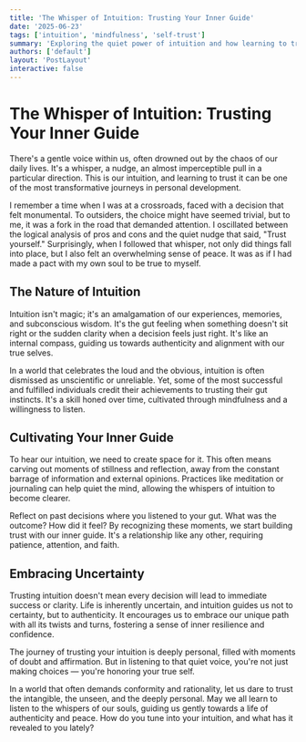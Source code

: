 ```yaml
---
title: 'The Whisper of Intuition: Trusting Your Inner Guide'
date: '2025-06-23'
tags: ['intuition', 'mindfulness', 'self-trust']
summary: 'Exploring the quiet power of intuition and how learning to trust it can lead to profound personal growth and mindfulness.'
authors: ['default']
layout: 'PostLayout'
interactive: false
---
```


# The Whisper of Intuition: Trusting Your Inner Guide

There's a gentle voice within us, often drowned out by the chaos of our daily lives. It's a whisper, a nudge, an almost imperceptible pull in a particular direction. This is our intuition, and learning to trust it can be one of the most transformative journeys in personal development.

I remember a time when I was at a crossroads, faced with a decision that felt monumental. To outsiders, the choice might have seemed trivial, but to me, it was a fork in the road that demanded attention. I oscillated between the logical analysis of pros and cons and the quiet nudge that said, "Trust yourself." Surprisingly, when I followed that whisper, not only did things fall into place, but I also felt an overwhelming sense of peace. It was as if I had made a pact with my own soul to be true to myself.

## The Nature of Intuition

Intuition isn't magic; it's an amalgamation of our experiences, memories, and subconscious wisdom. It's the gut feeling when something doesn't sit right or the sudden clarity when a decision feels just right. It's like an internal compass, guiding us towards authenticity and alignment with our true selves.

In a world that celebrates the loud and the obvious, intuition is often dismissed as unscientific or unreliable. Yet, some of the most successful and fulfilled individuals credit their achievements to trusting their gut instincts. It's a skill honed over time, cultivated through mindfulness and a willingness to listen.

## Cultivating Your Inner Guide

To hear our intuition, we need to create space for it. This often means carving out moments of stillness and reflection, away from the constant barrage of information and external opinions. Practices like meditation or journaling can help quiet the mind, allowing the whispers of intuition to become clearer.

Reflect on past decisions where you listened to your gut. What was the outcome? How did it feel? By recognizing these moments, we start building trust with our inner guide. It's a relationship like any other, requiring patience, attention, and faith.

## Embracing Uncertainty

Trusting intuition doesn't mean every decision will lead to immediate success or clarity. Life is inherently uncertain, and intuition guides us not to certainty, but to authenticity. It encourages us to embrace our unique path with all its twists and turns, fostering a sense of inner resilience and confidence.

The journey of trusting your intuition is deeply personal, filled with moments of doubt and affirmation. But in listening to that quiet voice, you're not just making choices — you're honoring your true self.

In a world that often demands conformity and rationality, let us dare to trust the intangible, the unseen, and the deeply personal. May we all learn to listen to the whispers of our souls, guiding us gently towards a life of authenticity and peace. How do you tune into your intuition, and what has it revealed to you lately?